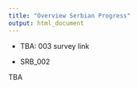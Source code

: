 ```yaml
---
title: "Overview Serbian Progress"
output: html_document
---
```


- TBA: 003 survey link

- SRB_002

TBA